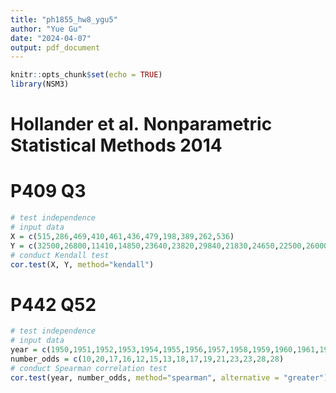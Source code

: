 ```yaml
---
title: "ph1855_hw8_ygu5"
author: "Yue Gu"
date: "2024-04-07"
output: pdf_document
---
```


```r
knitr::opts_chunk$set(echo = TRUE)
library(NSM3)
```


# Hollander et al. Nonparametric Statistical Methods 2014
# P409 Q3
```r
# test independence
# input data
X = c(515,286,469,410,461,436,479,198,389,262,536)
Y = c(32500,26800,11410,14850,23640,23820,29840,21830,24650,22500,26000)
# conduct Kendall test
cor.test(X, Y, method="kendall")
```

# P442 Q52
```r
# test independence
# input data
year = c(1950,1951,1952,1953,1954,1955,1956,1957,1958,1959,1960,1961,1962,1963,1964)
number_odds = c(10,20,17,16,12,15,13,18,17,19,21,23,23,28,28)
# conduct Spearman correlation test
cor.test(year, number_odds, method="spearman", alternative = "greater")
```